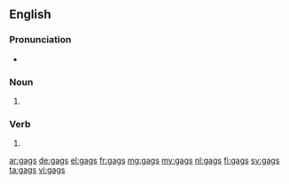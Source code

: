 ==English==

===Pronunciation===
* {{rhymes|æɡz}}

===Noun===
{{head|en|plural}}

# {{plural of|gag|lang=en}}

===Verb===
{{head|en}}

# {{en-third-person singular of|gag}}

[[ar:gags]]
[[de:gags]]
[[el:gags]]
[[fr:gags]]
[[mg:gags]]
[[my:gags]]
[[nl:gags]]
[[fi:gags]]
[[sv:gags]]
[[ta:gags]]
[[vi:gags]]